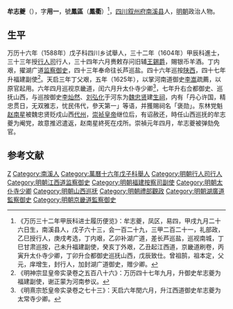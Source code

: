'''牟志夔'''（{{bd|？||？|catIdx=}}），字'''用一'''，號'''鳳區'''（'''鳳衢'''）<ref>《万历三十二年甲辰科进士履历便览》：牟志夔，凤区，易四，甲戌九月二十六日生，南溪县人，戊子六十三，会一百二十九，三甲二百二十一，礼部政，乙巳授行人，庚戌考选，丁内艰，乙卯补湖广道，差长芦巡盐，巡视南城，丁巳甘肃巡按，己未升福建副使，癸亥丁外艰，乙丑起江西道，京畿道刷卷，丙寅升太仆寺少卿，丁卯升佥都御史巡抚山西，戊辰致仕。曾祖鹄，祖本定，父元，庠增生，封行人，加封湖广道御史，赠少卿。</ref>，[[四川|四川]][[叙州府|叙州府]][[南溪县|南溪县]]人，[[明朝|明朝]]政治人物。

== 生平 ==
万历十六年（1588年）戊子科四川乡试舉人，三十二年（1604年）甲辰科進士，三十三年授[[行人司|行人司]]行人，三十四年六月赉敕存问旧辅[[王錫爵|王錫爵]]，賜银币羊酒。丁内艰，擢湖广道[[监察御史|监察御史]]，四十三年奉命往长芦巡盐。四十六年巡按[[陕西|陕西]]，四十七年升福建副使<ref>《明神宗显皇帝实录卷之五百八十六》：万历四十七年九月，升御史牟志夔为福建副使，谢正蒙为河南参议。</ref>。天启三年丁父艰，五年（1625年），以掌河南道御史[[李嵩|李嵩]]疏薦，以原官起用。六年四月巡视京畿道，闰六月升太仆寺少卿<ref>《明熹宗悊皇帝实录卷之七十三》：天启六年閏六月，升江西道御史牟志夔为太常寺少卿。</ref>，七年升右佥都御史、巡抚山西，与巡按御史[[李灿然|李灿然]]、[[刘弘化|刘弘化]]于河东为[[魏忠贤|魏忠贤]]建[[生祠|生祠]]，内有「丹心许国，精忠贯日，无双雅志，忧民伟代，參天第一」等语，并獲賜祠名「褒勋」。东林党魁[[赵南星|赵南星]]被魏忠贤贬戍山西[[代州|代州]]，[[崇祯皇帝|崇祯皇帝]]继位后，有诏赦还，時任山西巡抚的牟志夔为阉党，故意推迟遣返，赵南星終死在戍所。崇禎元年四月，牟志夔被弹劾免官。

==参考文献==
{{reflist}}

{{萬曆三十二年甲辰科殿試金榜}}

{{Authority control}}

{{DEFAULTSORT:}}
[[Category:牟姓|Z]]
[[Category:南溪人|Category:南溪人]]
[[Category:萬曆十六年戊子科舉人|Category:萬曆十六年戊子科舉人]]
[[Category:明朝行人司行人|Category:明朝行人司行人]]
[[Category:明朝江西道监察御史|Category:明朝江西道监察御史]]
[[Category:明朝福建按察司副使|Category:明朝福建按察司副使]]
[[Category:明朝太仆寺少卿|Category:明朝太仆寺少卿]]
[[Category:明朝山西巡抚|Category:明朝山西巡抚]]
[[Category:明朝禮部觀政|Category:明朝禮部觀政]]
[[Category:明朝湖廣道監察御史|Category:明朝湖廣道監察御史]]
[[Category:明朝京畿道監察御史|Category:明朝京畿道監察御史]]